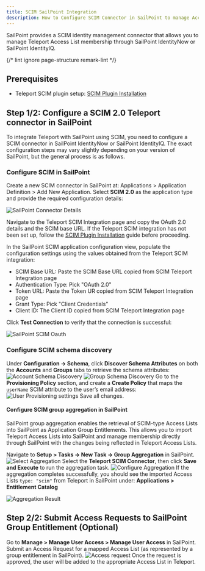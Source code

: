 ```yaml
---
title: SCIM SailPoint Integration
description: How to Configure SCIM Connector in SailPoint to manage Access List membership
---
```



SailPoint provides a SCIM identity management connector that allows you to manage Teleport Access List membership
through SailPoint IdentityNow or SailPoint IdentityIQ.

{/* lint ignore page-structure remark-lint */}

## Prerequisites
- Teleport SCIM plugin setup: [SCIM Plugin Installation](./scim.mdx)

## Step 1/2: Configure a SCIM 2.0 Teleport connector in SailPoint

To integrate Teleport with SailPoint using SCIM, you need to configure a SCIM connector in SailPoint IdentityNow or SailPoint IdentityIQ.
The exact configuration steps may vary slightly depending on your version of SailPoint, but the general process is as follows.

### Configure SCIM in SailPoint

Create a new SCIM connector in SailPoint at: Applications > Application Definition > Add New Application.
Select **SCIM 2.0** as the application type and provide the required configuration details:

![SailPoint Connector Details](../../../../../img/sailpoint/sailpoint-1.png)

Navigate to the Teleport SCIM Integration page and copy the OAuth 2.0 details and the SCIM base URL.
<Admonition type="info">
    If the Teleport SCIM integration has not been set up, follow the [SCIM Plugin Installation](./scim.mdx)  guide before proceeding.
</Admonition>

In the SailPoint SCIM application configuration view, populate the configuration settings using the values obtained from the Teleport SCIM integration:
* SCIM Base URL: Paste the SCIM Base URL copied from SCIM Teleport Integration page
* Authentication Type: Pick "OAuth 2.0"
* Token URL: Paste the Token UR copied from SCIM Teleport Integration page
* Grant Type: Pick "Client Credentials"
* Client ID: The Client ID copied from SCIM Teleport Integration page

Click **Test Connection** to verify that the connection is successful:

![SailPoint SCIM Oauth](../../../../../img/sailpoint/sailspoint-scim-config.png)

### Configure SCIM schema discovery

Under  **Configuration -> Schema**, click **Discover Schema Attributes** on both the **Accounts** and **Groups** tabs to retrieve the schema attributes:
![Account Schema Discovery](../../../../../img/sailpoint/sailpoint-3.png)
![Group Schema Discovery](../../../../../img/sailpoint/sailpoint-4.png)
Go to the **Provisioning Policy** section, and create a **Create Policy** that maps the `userName` SCIM attribute to the user’s email address:
![User Provisioning settings](../../../../../img/sailpoint/sailpoint-5.png)
Save all changes.

#### Configure SCIM group aggregation in SailPoint


SailPoint group aggregation enables the retrieval of SCIM-type Access Lists into SailPoint as Application Group Entitlements.
This allows you to import Teleport Access Lists into SailPoint and manage membership directly through SailPoint with the changes being reflected in Teleport Access Lists.

Navigate to **Setup > Tasks -> New Task -> Group Aggregation** in SailPoint.
![Select Aggregation](../../../../../img/sailpoint/sailpoint-6.png)
Select the **Teleport SCIM Connector**, then click **Save and Execute** to run the aggregation task.
![Configure Aggregation](../../../../../img/sailpoint/sailpoint-7.png)
If the aggregation completes successfully,
you should see the imported Access Lists `type: "scim"` from Teleport in SailPoint under: **Applications > Entitlement Catalog**

![Aggregation Result](../../../../../img/sailpoint/sailpoint-8.png)

## Step 2/2: Submit Access Requests to SailPoint Group Entitlement (Optional)

Go to **Manage > Manage User Access > Manage User Access** in SailPoint.
Submit an Access Request for a mapped Access List (as represented by a group
entitlement in SailPoint).
![Access request](../../../../../img/sailpoint/sailpoint-9.png)
Once the request is approved, the user will be added to the appropriate Access List in Teleport.
